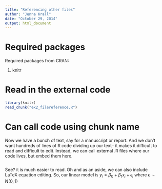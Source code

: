 ```yaml
---
title: "Referencing other files"
author: "Jenna Krall"
date: "October 29, 2014"
output: html_document
---
```



# Required packages

Required packages from CRAN: 

1. knitr


# Read in the external code
```r
library(knitr)
read_chunk("ex2_filereference.R")
```




# Can call code using chunk name

Now we have a bunch of text, say for a manuscript or report.  And we don't want hundreds of lines of R code dividing up our text-- it makes it difficult to read and difficult to edit.  Instead, we can call external .R files where our code lives, but embed them here.


```r
```

See?  it is much easier to read.  Oh and as an aside, we can also include LaTeX equation editing.  So, our linear model is $y_i = \beta_0 + \beta_1 x_i + \epsilon_i$ where $\epsilon\sim \text{N}(0, 1)$
